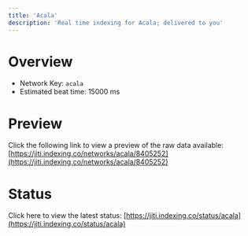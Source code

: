 ```yaml
---
title: 'Acala'
description: 'Real time indexing for Acala; delivered to you'
---
```


# Overview
- Network Key: `acala`
- Estimated beat time: 15000 ms

# Preview
Click the following link to view a preview of the raw data available: [https://jiti.indexing.co/networks/acala/8405252](https://jiti.indexing.co/networks/acala/8405252)

# Status
Click here to view the latest status: [https://jiti.indexing.co/status/acala](https://jiti.indexing.co/status/acala)
